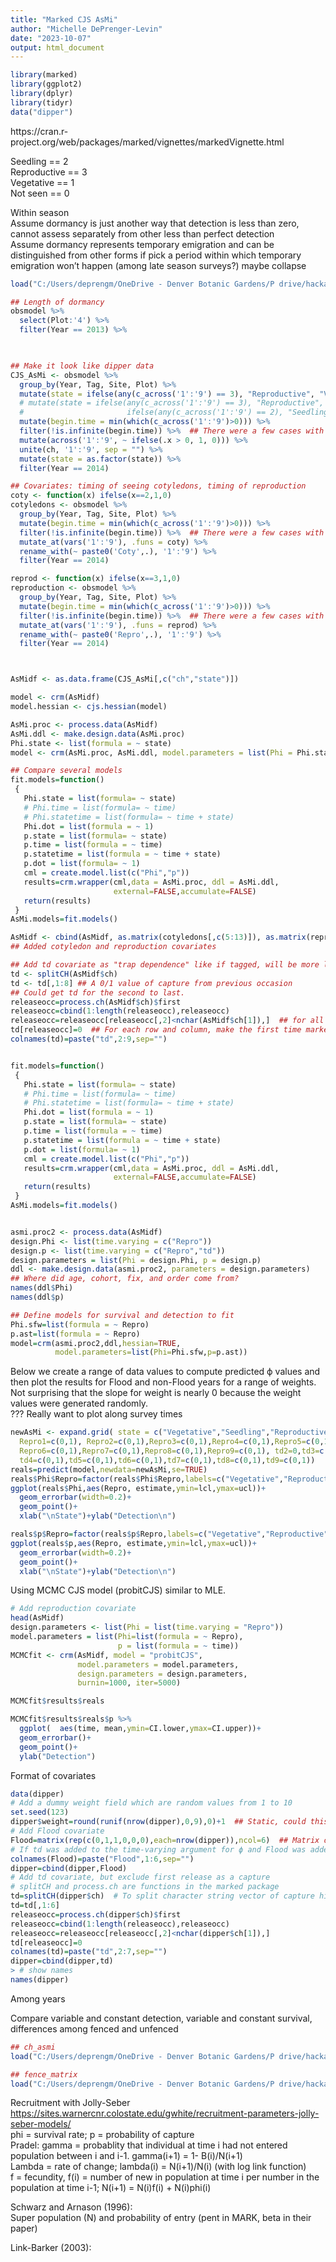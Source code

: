```yaml
---
title: "Marked CJS AsMi"
author: "Michelle DePrenger-Levin"
date: "2023-10-07"
output: html_document
---
```


```r
library(marked)
library(ggplot2)
library(dplyr)
library(tidyr)
data("dipper")
```

https://cran.r-project.org/web/packages/marked/vignettes/markedVignette.html  


 Seedling == 2    
 Reproductive == 3    
 Vegetative == 1    
 Not seen == 0     
 
 Within season    
 Assume dormancy is just another way that detection is less than zero, cannot assess separately from other less than perfect detection    
 Assume dormancy represents temporary emigration and can be distinguished from other forms if pick a period within which temporary emigration won't happen (among late season surveys?) maybe collapse 
```r

load("C:/Users/deprengm/OneDrive - Denver Botanic Gardens/P drive/hackathon/GitPVA/datasets/Observations3years.Rdata")

## Length of dormancy 
obsmodel %>%
  select(Plot:'4') %>%
  filter(Year == 2013) %>%
  


## Make it look like dipper data
CJS_AsMi <- obsmodel %>%
  group_by(Year, Tag, Site, Plot) %>%
  mutate(state = ifelse(any(c_across('1':'9') == 3), "Reproductive", "Vegetative")) %>%
  # mutate(state = ifelse(any(c_across('1':'9') == 3), "Reproductive",
  #                       ifelse(any(c_across('1':'9') == 2), "Seedling", "Vegetative"))) %>%
  mutate(begin.time = min(which(c_across('1':'9')>0))) %>%
  filter(!is.infinite(begin.time)) %>%  ## There were a few cases with no observations in 2014
  mutate(across('1':'9', ~ ifelse(.x > 0, 1, 0))) %>%
  unite(ch, '1':'9', sep = "") %>%
  mutate(state = as.factor(state)) %>%
  filter(Year == 2014)

## Covariates: timing of seeing cotyledons, timing of reproduction
coty <- function(x) ifelse(x==2,1,0)
cotyledons <- obsmodel %>%
  group_by(Year, Tag, Site, Plot) %>%
  mutate(begin.time = min(which(c_across('1':'9')>0))) %>%
  filter(!is.infinite(begin.time)) %>%  ## There were a few cases with no observations in 2014
  mutate_at(vars('1':'9'), .funs = coty) %>%
  rename_with(~ paste0('Coty',.), '1':'9') %>%
  filter(Year == 2014)

reprod <- function(x) ifelse(x==3,1,0)
reproduction <- obsmodel %>%
  group_by(Year, Tag, Site, Plot) %>%
  mutate(begin.time = min(which(c_across('1':'9')>0))) %>%
  filter(!is.infinite(begin.time)) %>%  ## There were a few cases with no observations in 2014
  mutate_at(vars('1':'9'), .funs = reprod) %>%
  rename_with(~ paste0('Repro',.), '1':'9') %>%
  filter(Year == 2014)



AsMidf <- as.data.frame(CJS_AsMi[,c("ch","state")])

model <- crm(AsMidf)
model.hessian <- cjs.hessian(model)

AsMi.proc <- process.data(AsMidf)
AsMi.ddl <- make.design.data(AsMi.proc)
Phi.state <- list(formula = ~ state)
model <- crm(AsMi.proc, AsMi.ddl, model.parameters = list(Phi = Phi.state), accumulate = FALSE)

## Compare several models
fit.models=function()
 {
   Phi.state = list(formula= ~ state)
   # Phi.time = list(formula= ~ time)
   # Phi.statetime = list(formula= ~ time + state)
   Phi.dot = list(formula = ~ 1)
   p.state = list(formula= ~ state)
   p.time = list(formula = ~ time)
   p.statetime = list(formula = ~ time + state)
   p.dot = list(formula= ~ 1)
   cml = create.model.list(c("Phi","p"))
   results=crm.wrapper(cml,data = AsMi.proc, ddl = AsMi.ddl,
                       external=FALSE,accumulate=FALSE)
   return(results)
 }
AsMi.models=fit.models()
```


```r
AsMidf <- cbind(AsMidf, as.matrix(cotyledons[,c(5:13)]), as.matrix(reproduction[,c(5:13)]))
## Added cotyledon and reproduction covariates

## Add td covariate as "trap dependence" like if tagged, will be more likely to be seen again. Detection depends on if the individual was recaptured (trapped) at previous time. Will differ if previously marked or not
td <- splitCH(AsMidf$ch)
td <- td[,1:8] ## A 0/1 value of capture from previous occasion
## Could get td for the second to last. 
releaseocc=process.ch(AsMidf$ch)$first
releaseocc=cbind(1:length(releaseocc),releaseocc)
releaseocc=releaseocc[releaseocc[,2]<nchar(AsMidf$ch[1]),]  ## for all the first, select only ones that weren't the last occasion
td[releaseocc]=0  ## For each row and column, make the first time marked be zero
colnames(td)=paste("td",2:9,sep="")


fit.models=function()
 {
   Phi.state = list(formula= ~ state)
   # Phi.time = list(formula= ~ time)
   # Phi.statetime = list(formula= ~ time + state)
   Phi.dot = list(formula = ~ 1)
   p.state = list(formula= ~ state)
   p.time = list(formula = ~ time)
   p.statetime = list(formula = ~ time + state)
   p.dot = list(formula= ~ 1)
   cml = create.model.list(c("Phi","p"))
   results=crm.wrapper(cml,data = AsMi.proc, ddl = AsMi.ddl,
                       external=FALSE,accumulate=FALSE)
   return(results)
 }
AsMi.models=fit.models()


asmi.proc2 <- process.data(AsMidf)
design.Phi <- list(time.varying = c("Repro"))
design.p <- list(time.varying = c("Repro","td"))
design.parameters = list(Phi = design.Phi, p = design.p)
ddl <- make.design.data(asmi.proc2, parameters = design.parameters)
## Where did age, cohort, fix, and order come from? 
names(ddl$Phi)
names(ddl$p)

## Define models for survival and detection to fit  
Phi.sfw=list(formula = ~ Repro)
p.ast=list(formula = ~ Repro)
model=crm(asmi.proc2,ddl,hessian=TRUE,
          model.parameters=list(Phi=Phi.sfw,p=p.ast))

```

Below we create a range of data values to compute predicted ϕ
 values and then plot the results for Flood and non-Flood years for a range of weights. Not surprising that the slope for weight is nearly 0 because the weight values were generated randomly.  
 ??? Really want to plot along survey times
```r
newAsMi <- expand.grid( state = c("Vegetative","Seedling","Reproductive"), 
  Repro1=c(0,1), Repro2=c(0,1),Repro3=c(0,1),Repro4=c(0,1),Repro5=c(0,1),
  Repro6=c(0,1),Repro7=c(0,1),Repro8=c(0,1),Repro9=c(0,1), td2=0,td3=c(0,1),
  td4=c(0,1),td5=c(0,1),td6=c(0,1),td7=c(0,1),td8=c(0,1),td9=c(0,1)) 
reals=predict(model,newdata=newAsMi,se=TRUE)
reals$Phi$Repro=factor(reals$Phi$Repro,labels=c("Vegetative","Reproductive"))
ggplot(reals$Phi,aes(Repro, estimate,ymin=lcl,ymax=ucl))+
  geom_errorbar(width=0.2)+
  geom_point()+
  xlab("\nState")+ylab("Detection\n")

reals$p$Repro=factor(reals$p$Repro,labels=c("Vegetative","Reproductive"))
ggplot(reals$p,aes(Repro, estimate,ymin=lcl,ymax=ucl))+
  geom_errorbar(width=0.2)+
  geom_point()+
  xlab("\nState")+ylab("Detection\n")


```
 
Using MCMC CJS model (probitCJS) similar to MLE.   
```r
# Add reproduction covariate
head(AsMidf)
design.parameters <- list(Phi = list(time.varying = "Repro"))
model.parameters = list(Phi=list(formula = ~ Repro),
                        p = list(formula = ~ time))
MCMCfit <- crm(AsMidf, model = "probitCJS",
               model.parameters = model.parameters,
               design.parameters = design.parameters,
               burnin=1000, iter=5000)

MCMCfit$results$reals

MCMCfit$results$reals$p %>%
  ggplot(  aes(time, mean,ymin=CI.lower,ymax=CI.upper))+
  geom_errorbar()+
  geom_point()+
  ylab("Detection")

```



Format of covariates   
```r
data(dipper)
# Add a dummy weight field which are random values from 1 to 10
set.seed(123)
dipper$weight=round(runif(nrow(dipper),0,9),0)+1  ## Static, could this be longest length in AsMi? 
# Add Flood covariate
Flood=matrix(rep(c(0,1,1,0,0,0),each=nrow(dipper)),ncol=6)  ## Matrix of individuals X (capture events - 1) 
# If td was added to the time-varying argument for ϕ and Flood was added for p, then we would have also needed to add td1 and Flood7 due to the different time labels for ϕ and p. 
colnames(Flood)=paste("Flood",1:6,sep="")
dipper=cbind(dipper,Flood)
# Add td covariate, but exclude first release as a capture
# splitCH and process.ch are functions in the marked package
td=splitCH(dipper$ch)  # To split character string vector of capture histories into a matrix, append to original dataset
td=td[,1:6]
releaseocc=process.ch(dipper$ch)$first
releaseocc=cbind(1:length(releaseocc),releaseocc)
releaseocc=releaseocc[releaseocc[,2]<nchar(dipper$ch[1]),]
td[releaseocc]=0
colnames(td)=paste("td",2:7,sep="")
dipper=cbind(dipper,td)
> # show names
names(dipper)
```


Among years    

 Compare variable and constant detection, variable and constant survival, differences among fenced and unfenced
```r

## ch_asmi
load("C:/Users/deprengm/OneDrive - Denver Botanic Gardens/P drive/hackathon/GitPVA/datasets/capturehistoryannual.Rdata")

## fence_matrix 
load("C:/Users/deprengm/OneDrive - Denver Botanic Gardens/P drive/hackathon/GitPVA/datasets/fencematrix.Rdata")


```



Recruitment with Jolly-Seber  <https://sites.warnercnr.colostate.edu/gwhite/recruitment-parameters-jolly-seber-models/>     
phi = survival rate; p = probability of capture     
Pradel: 
        gamma = probablity that individual at time i had not entered population between i and i-1. gamma(i+1) = 1- B(i)/N(i+1)   
        Lambda = rate of change; lambda(i) = N(i+1)/N(i) (with log link function)   
        f = fecundity, f(i) = number of new in population at time i per number in the population at time i-1; N(i+1) = N(i)f(i) + N(i)phi(i)       
        
Schwarz and Arnason (1996):     
        Super population (N) and probability of entry (pent in MARK, beta in their paper)    
        
Link-Barker (2003):     
        

```r

```

